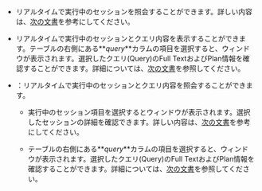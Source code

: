 <InDoc product="redis,mongodb">

- <Cmdname sid="active_sessions" className="uitext" />

  リアルタイムで実行中のセッションを照会することができます。詳しい内容は、[次の文書](#using-activesessions)を参考にしてください。

</InDoc>

<InDoc product="mysql">

- <Cmdname sid="active_sessions" className="uitext" />

  リアルタイムで実行中のセッションとクエリ内容を表示することができます。テーブルの右側にある**_query_**カラムの項目を選択すると、<Cmdname sid="TTL06224" className="uitext" />ウィンドウが表示されます。選択したクエリ(Query)のFull TextおよびPlan情報を確認することができます。詳細については、[次の文書](#query-details)を参照してください。

</InDoc>

<InDoc product="postgresql">

- <Cmdname sid="active_sessions" className="uitext" />：リアルタイムで実行中のセッションとクエリ内容を照会することができます。

  - 実行中のセッション項目を選択すると<Cmdname sid="session_detail" className="uitext" />ウィンドウが表示されます。選択したセッションの詳細を確認できます。詳しい内容は、[次の文書](#session-details)を参考にしてください。

  - テーブルの右側にある**_query_**カラムの項目を選択すると、<Cmdname sid="TTL06224" className="uitext" />ウィンドウが表示されます。選択したクエリ(Query)のFull TextおよびPlan情報を確認することができます。詳細については、[次の文書](#query-details)を参照してください。

</InDoc>
